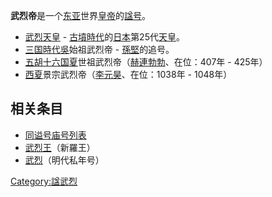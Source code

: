 '''武烈帝'''是一个[[东亚|东亚]]世界[[皇帝|皇帝]]的[[諡|諡号]]。

* [[武烈天皇|武烈天皇]] - [[古墳時代|古墳時代]]的[[日本|日本]]第25代[[天皇|天皇]]。
* [[三国|三国時代]][[孫吳_(三國)|吳]]始祖武烈帝 - [[孫堅|孫堅]]的追号。
* [[五胡十六国|五胡十六国]][[夏_(十六国)|夏]]世祖武烈帝（[[赫連勃勃|赫連勃勃]]、在位：407年 - 425年）
* [[西夏|西夏]]景宗武烈帝（[[李元昊|李元昊]]、在位：1038年 - 1048年）

== 相关条目 ==
* [[同谥号庙号列表|同谥号庙号列表]]
* [[武烈王|武烈王]]（新羅王）
* [[武烈|武烈]]（明代私年号）

[[Category:諡武烈|Category:諡武烈]]
{{disambig}}